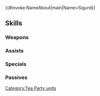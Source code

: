 {{#invoke:NameAbout|main|Name=Sigurd}}{{HeroPage Tabs}}
{{Hero Infobox
|Name=Sigurd
|Title=Proper Pourer
|WeaponType=Blue Tome
|MoveType=Cavalry
|Origin=Fire Emblem: Genealogy of the Holy War
|Gender=Male
|actorEN=Grant George
|actorJP=森川智之
|artist=鈴木理華
|additionDate=August 7, 2023
|releaseDate=August 8, 2023
|cv1=3
|cv2=100100
|TagID=お茶会シグルド
|InternalID=984
|Properties=special
|description=Heir to Chalphy, participating in tea parties to grow closer to his companions. Appears in Fire Emblem: Genealogy of the Holy War.
}}
{{Stats Page
|Lv1HP=18|Lv1ATK=16|Lv1SPD=5|Lv1DEF=5|Lv1RES=3
|GRHP=50|GRATK=70|GRSPD=60|GRDEF=70|GRRES=30
}}
==Skills==
===Weapons===
{{Weapons Table
|weapon1=Light
|weapon1Default=1
|weapon1Unlock=1
|weapon2=Ellight
|weapon2Default=2
|weapon2Unlock=2
|weapon3=Shine
|weapon3Default=4
|weapon3Unlock=3
|weapon4=Knightly Manner
|weapon4Default=5
|weapon4Unlock=5
}}
===Assists===
{{Assists Table}}
===Specials===
{{Specials Table
|special1=Dragon Gaze
|special1Default=4
|special1Unlock=3
|special2=Draconic Aura
|special2Unlock=4
|special3=Chivalric Aura
|special3Unlock=5
}}
===Passives===
{{Passives Table
|passiveA1=Armored Blow 1
|passiveA2=Sturdy Blow 1
|passiveA3=Sturdy Blow 2
|passiveA4=Remote Sturdy
|passiveA1Unlock=2
|passiveA2Unlock=3
|passiveA3Unlock=4
|passiveA4Unlock=5
|passiveB1=Seal Res 1
|passiveB2=Seal Res 2
|passiveB3=Seal Res 3
|passiveB4=Seal Res 4
|passiveB1Unlock=2
|passiveB2Unlock=3
|passiveB3Unlock=4
|passiveB4Unlock=5
}}
{{Heroes Navbox}}
[[Category:Tea Party units]]